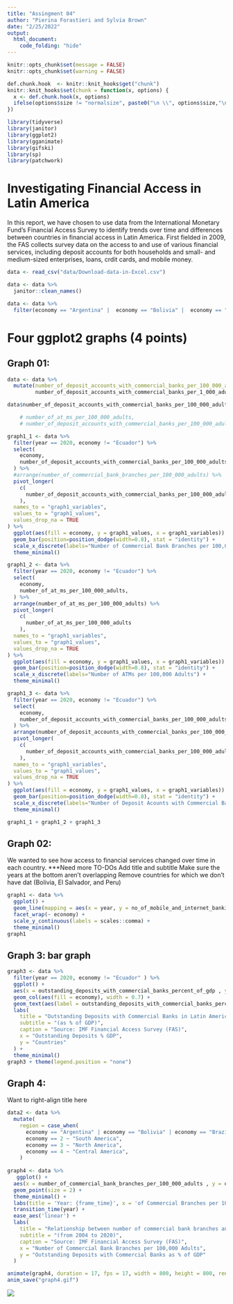 ```yaml
---
title: "Assingment 04"
author: "Pierina Forastieri and Sylvia Brown"
date: "2/25/2022"
output: 
  html_document:
    code_folding: "hide"
---
```

```r
knitr::opts_chunk$set(message = FALSE)
knitr::opts_chunk$set(warning = FALSE)

```

```r
def.chunk.hook  <- knitr::knit_hooks$get("chunk")
knitr::knit_hooks$set(chunk = function(x, options) {
  x <- def.chunk.hook(x, options)
  ifelse(options$size != "normalsize", paste0("\n \\", options$size,"\n\n", x, "\n\n \\normalsize"), x)
})

```

\begin{center}
\Huge{PPOL 670 | Assignment 4}

\Huge{Data Visualization, Markdown, and Git}
\end{center}

\vspace{0.1in}

```r
library(tidyverse)
library(janitor)
library(ggplot2)
library(gganimate)
library(gifski)
library(sp)
library(patchwork)
```


# Investigating Financial Access in Latin America
In this report, we have chosen to use data from the International Monetary Fund's Financial Access Survey to identify trends over time and differences between countries in financial access in Latin America. First fielded in 2009, the FAS collects survey data on the access to and use of various financial services, including deposit accounts for both households and small- and medium-sized enterprises, loans, crdit cards, and mobile money.
```r
data <- read_csv("data/Download-data-in-Excel.csv")

data <- data %>%
  janitor::clean_names()

data <- data %>%
  filter(economy == "Argentina" |  economy == "Bolivia" |  economy == "Brazil" |  economy == "Chile" |  economy == "Colombia" |  economy == "Costa Rica" |  economy == "Dominican Rep." |  economy == "Ecuador" |  economy == "El Salvador" |  economy == "Guatemala" |  economy == "Honduras "|  economy == "Mexico" |  economy == "Nicaragua" |  economy == "Panama"|  economy == "Paraguay" |  economy == "Peru" |  economy == "Puerto Rico" |  economy == "Uruguay" |  economy == "Venezuela")
```

\newpage

# Four ggplot2 graphs (4 points)

## Graph 01: 

```r
data <- data %>%
  mutate(number_of_deposit_accounts_with_commercial_banks_per_100_000_adults =
         number_of_deposit_accounts_with_commercial_banks_per_1_000_adults * 100)

data$number_of_deposit_accounts_with_commercial_banks_per_100_000_adults <- as.integer(data$number_of_deposit_accounts_with_commercial_banks_per_100_000_adults)

    # number_of_at_ms_per_100_000_adults,
    # number_of_deposit_accounts_with_commercial_banks_per_100_000_adults

graph1_1 <- data %>%
  filter(year == 2020, economy != "Ecuador") %>%
  select(
    economy,
    number_of_deposit_accounts_with_commercial_banks_per_100_000_adults,
  ) %>%
  #arrange(number_of_commercial_bank_branches_per_100_000_adults) %>%
  pivot_longer(
    c(
      number_of_deposit_accounts_with_commercial_banks_per_100_000_adults
    ),
  names_to = "graph1_variables",
  values_to = "graph1_values",
  values_drop_na = TRUE
) %>%
  ggplot(aes(fill = economy, y = graph1_values, x = graph1_variables)) +
  geom_bar(position=position_dodge(width=0.8), stat = "identity") +
  scale_x_discrete(labels="Number of Commercial Bank Branches per 100,000 Adults") + 
  theme_minimal()

graph1_2 <- data %>%
  filter(year == 2020, economy != "Ecuador") %>%
  select(
    economy,
    number_of_at_ms_per_100_000_adults,
  ) %>%
  arrange(number_of_at_ms_per_100_000_adults) %>%
  pivot_longer(
    c(
      number_of_at_ms_per_100_000_adults
    ),
  names_to = "graph1_variables",
  values_to = "graph1_values",
  values_drop_na = TRUE
) %>%
  ggplot(aes(fill = economy, y = graph1_values, x = graph1_variables)) +
  geom_bar(position=position_dodge(width=0.8), stat = "identity") +
  scale_x_discrete(labels="Number of ATMs per 100,000 Adults") + 
  theme_minimal()

graph1_3 <- data %>%
  filter(year == 2020, economy != "Ecuador") %>%
  select(
    economy,
    number_of_deposit_accounts_with_commercial_banks_per_100_000_adults,
  ) %>%
  arrange(number_of_deposit_accounts_with_commercial_banks_per_100_000_adults) %>%
  pivot_longer(
    c(
      number_of_deposit_accounts_with_commercial_banks_per_100_000_adults
    ),
  names_to = "graph1_variables",
  values_to = "graph1_values",
  values_drop_na = TRUE
) %>%
  ggplot(aes(fill = economy, y = graph1_values, x = graph1_variables)) +
  geom_bar(position=position_dodge(width=0.8), stat = "identity") +
  scale_x_discrete(labels="Number of Deposit Acounts with Commercial Banks per 100,000 Adults") + 
  theme_minimal()

graph1_1 + graph1_2 + graph1_3
```

\newpage

## Graph 02: 

We wanted to see how access to financial services changed over time in each country. ***Need more
TO-DOs
Add title and subtitle
Make sure the years at the bottom aren't overlapping
Remove countries for which we don't have dat (Bolivia, El Salvador, and Peru)
```r
graph1 <- data %>%
  ggplot() + 
  geom_line(mapping = aes(x = year, y = no_of_mobile_and_internet_banking_transac_during_reference_yr_per_1_000_adults, color = economy)) +
  facet_wrap(~ economy) +
  scale_y_continuous(labels = scales::comma) +
  theme_minimal()
graph1
```

\newpage

## Graph 3: bar graph
```r
graph3 <- data %>% 
  filter(year == 2020, economy != "Ecuador" ) %>%
  ggplot() +
  aes(x = outstanding_deposits_with_commercial_banks_percent_of_gdp , y = economy, show.legend = FALSE) +
  geom_col(aes(fill = economy), width = 0.7) +
  geom_text(aes(label = outstanding_deposits_with_commercial_banks_percent_of_gdp), hjust = -0.1) +
  labs(
    title = "Outstanding Deposits with Commercial Banks in Latin America Countries",
    subtitle = "(as % of GDP)",
    caption = "Source: IMF Financial Access Survey (FAS)",
    x = "Outstanding Deposits % GDP",
    y = "Countries"
  ) +
  theme_minimal()
graph3 + theme(legend.position = "none")
```
\newpage

## Graph 4:
Want to right-align title here
```r
data2 <- data %>%
  mutate(
    region = case_when(
      economy == "Argentina" | economy == "Bolivia" | economy == "Brazil" | economy == "Chile"| economy == "Columbia" ~ "Caribbean",
      economy == 2 ~ "South America",
      economy == 3 ~ "North America",
      economy == 4 ~ "Central America",
    )
    
graph4 <- data %>%
   ggplot() +
  aes(x = number_of_commercial_bank_branches_per_100_000_adults , y = outstanding_deposits_with_commercial_banks_percent_of_gdp, color = economy) +
  geom_point(size = 2) +
  theme_minimal() +
  labs(title = 'Year: {frame_time}', x = 'of Commercial Branches per 100,000 adults', y = 'Outstanding deposits with commercial banks as percentage of GDP') +
  transition_time(year) +
  ease_aes('linear') +
  labs(
    title = "Relationship between number of commercial bank branches and outstanding deposits in Latin America Countries",
    subtitle = "(from 2004 to 2020)",
    caption = "Source: IMF Financial Access Survey (FAS)",
    x = "Number of Commercial Bank Branches per 100,000 Adults",
    y = "Outstanding Deposits with Commercial Banks as % of GDP"
  )

animate(graph4, duration = 17, fps = 17, width = 800, height = 800, renderer = gifski_renderer())
anim_save("graph4.gif")
```
![](graph4.gif)